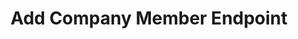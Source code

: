 ---
title: Add Company Member Endpoint
description: Add Company Member endpoint allows you to add a new member to a specific company within the supply chain by making a POST request. Provide the required information in the request body, including user details and the type of membership.
sidebarTitle: Add Company Member
openapi: post /supply-chains/company-members/
---